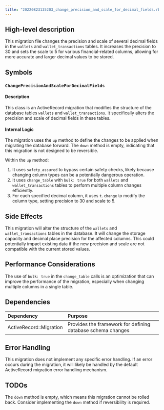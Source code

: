 ```yaml
---
title: "20220823135203_change_precision_and_scale_for_decimal_fields.rb"
---
```


## High-level description
This migration file changes the precision and scale of several decimal fields in the `wallets` and `wallet_transactions` tables. It increases the precision to 30 and sets the scale to 5 for various financial-related columns, allowing for more accurate and larger decimal values to be stored.

## Symbols

### `ChangePrecisionAndScaleForDecimalFields`
#### Description
This class is an ActiveRecord migration that modifies the structure of the database tables `wallets` and `wallet_transactions`. It specifically alters the precision and scale of decimal fields in these tables.

#### Internal Logic
The migration uses the `up` method to define the changes to be applied when migrating the database forward. The `down` method is empty, indicating that this migration is not designed to be reversible.

Within the `up` method:
1. It uses `safety_assured` to bypass certain safety checks, likely because changing column types can be a potentially dangerous operation.
2. It uses `change_table` with `bulk: true` for both `wallets` and `wallet_transactions` tables to perform multiple column changes efficiently.
3. For each specified decimal column, it uses `t.change` to modify the column type, setting precision to 30 and scale to 5.

## Side Effects
This migration will alter the structure of the `wallets` and `wallet_transactions` tables in the database. It will change the storage capacity and decimal place precision for the affected columns. This could potentially impact existing data if the new precision and scale are not compatible with the current stored values.

## Performance Considerations
The use of `bulk: true` in the `change_table` calls is an optimization that can improve the performance of the migration, especially when changing multiple columns in a single table.

## Dependencies
| Dependency | Purpose |
|:-----------|:--------|
| ActiveRecord::Migration | Provides the framework for defining database schema changes |

## Error Handling
This migration does not implement any specific error handling. If an error occurs during the migration, it will likely be handled by the default ActiveRecord migration error handling mechanism.

## TODOs
The `down` method is empty, which means this migration cannot be rolled back. Consider implementing the `down` method if reversibility is required.